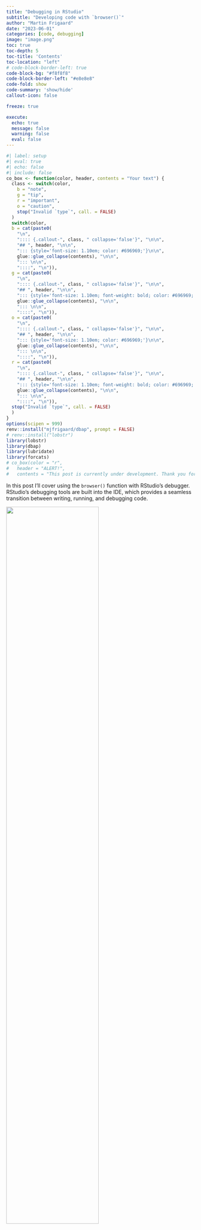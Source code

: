 ```yaml
---
title: "Debugging in RStudio"
subtitle: "Developing code with `browser()`"
author: "Martin Frigaard"
date: "2023-06-01"
categories: [code, debugging]
image: "image.png"
toc: true
toc-depth: 5
toc-title: 'Contents'
toc-location: "left"
# code-block-border-left: true
code-block-bg: "#f8f8f8"
code-block-border-left: "#e8e8e8"
code-fold: show
code-summary: 'show/hide'
callout-icon: false

freeze: true

execute:
  echo: true
  message: false
  warning: false
  eval: false
---
```


```r
#| label: setup
#| eval: true 
#| echo: false 
#| include: false
co_box <- function(color, header, contents = "Your text") {
  class <- switch(color,
    b = "note",
    g = "tip",
    r = "important",
    o = "caution",
    stop("Invalid `type`", call. = FALSE)
  )
  switch(color,
  b = cat(paste0(
    "\n",
    ":::: {.callout-", class, " collapse='false'}", "\n\n",
    "## ", header, "\n\n", 
    "::: {style='font-size: 1.10em; color: #696969;'}\n\n",
    glue::glue_collapse(contents), "\n\n",
    "::: \n\n",
    "::::", "\n")),
  g = cat(paste0(
    "\n",
    ":::: {.callout-", class, " collapse='false'}", "\n\n",
    "## ", header, "\n\n", 
    "::: {style='font-size: 1.10em; font-weight: bold; color: #696969;'}\n\n",
    glue::glue_collapse(contents), "\n\n",
    "::: \n\n",
    "::::", "\n")),
  o = cat(paste0(
    "\n",
    ":::: {.callout-", class, " collapse='false'}", "\n\n",
    "## ", header, "\n\n", 
    "::: {style='font-size: 1.10em; color: #696969;'}\n\n",
    glue::glue_collapse(contents), "\n\n",
    "::: \n\n",
    "::::", "\n")),
  r = cat(paste0(
    "\n",
    ":::: {.callout-", class, " collapse='false'}", "\n\n",
    "## ", header, "\n\n", 
    "::: {style='font-size: 1.10em; font-weight: bold; color: #696969;'}\n\n",
    glue::glue_collapse(contents), "\n\n",
    "::: \n\n",
    "::::", "\n")),
  stop("Invalid `type`", call. = FALSE)
  )
}
options(scipen = 999)
renv::install("mjfrigaard/dbap", prompt = FALSE)
# renv::install("lobstr")
library(lobstr)
library(dbap)
library(lubridate)
library(forcats)
# co_box(color = "r", 
#   header = "ALERT!", 
#   contents = "This post is currently under development. Thank you for your patience.")
```

In this post I'll cover using the `browser()` function with RStudio's debugger. RStudio's debugging tools are built into the IDE, which provides a seamless transition between writing, running, and debugging code.

::: {.column-margin}
![](image.png){width=70%}
:::


# Debugging

Debuggers are a critical tool when you're programming, and they have several benefits that make them a must-use for any R user. You’ll inevitably encounter an error or unexpected behavior while you’re programming. Using a debugger allows you to 'step through' your code line-by-line, which makes it easier to find the precise location of bugs and errors and the conditions under which they occur. 

But debuggers aren't only helpful in dealing with errors. The debugger can also be a great learning tool because it provides an interactive way to see how the code is being executed and the order in which functions are being called. For example, you might know that a function returns a particular object but can't determine how that object was created. Debugging lets us get 'under the hood' of our code and see how it's really working.

You’re probably doing some version of debugging already. If you’ve ever dropped a call to `print()` or `return()` at some well-placed intermediate point in a function to try and understand its behavior, then you know the challenge debugging tries to solve: **We can’t see what happens inside the parentheses when code is executed.** When you use `print()` or `return()` in this way, it's an attempt to indirectly investigate how/if/where the code is performing its intended purpose. 

In this post, I’ll cover using the `browser()` function and RStudio’s debugger while developing a series of small, modular functions for returning a table of 'package data structures.' The code for this post comes from [`dbap`](https://github.com/mjfrigaard/dbap) ('debugging app-package').

## Getting started

I want to create a function that returns a table of 'data structure' columns that describe the available `data.frame` or `tibble` objects loaded with a package. Below is a small example of the desired return object from this function:


::: {style='font-size: 0.90em;'}
```r
#| eval: true
#| echo: false
knitr::kable(
  data.frame(
          Package = c("dplyr", "datasets"),
          Dataset = c("starwars", "mtcars"),
               # Title = c("Storm tracks data",
               #         "Motor Trend Car Road Tests"),
            Class = c("tbl_df, tbl, data.frame", "data.frame"),
          Columns = c("13", "11"),
             Rows = c("19066", "32"),
          Logical = c("0", "0"),
          Numeric = c("11", "11"),
        Character = c("1", "0"),
           Factor = c("1", "0"),
             List = c("0", "0"),
        check.names = FALSE)
  )
```
:::

This table shows the `storms` data from `dplyr` and the `mtcars` data from `datasets`. The columns include the `Package` the data came from, the dataset name (`Dataset`), the data `Title` from the documentation, the `Class` of the data object, the total number of `Columns` and `Rows`, and the number of columns by type (`Logical`, `Numeric`, `Character`, `Factor` and `List`).

One of the first steps for creating this function is to verify a package's namespace is loaded. I’ve written the `check_pkg_ns()` to check this.

```r
#| label: check_pkg_ns
#| eval: true
#| code-fold: show
#| code-summary: 'check_pkg_ns()'
check_pkg_ns <- function(pkg, quiet = FALSE) {
  if (isFALSE(quiet)) {
    # with messages
    if (!isNamespaceLoaded(pkg)) {
      if (requireNamespace(pkg, quietly = FALSE)) {
        cat(paste0("Loading package: ", pkg, "\n"))
      } else {
        stop(paste0(pkg, " not available"))
      }
    } else {
      cat(paste0("Package ", pkg, " loaded\n"))
    }
  } else {
    # without messages
    if (!isNamespaceLoaded(pkg)) {
      if (requireNamespace(pkg, quietly = TRUE)) {
      } else {
        stop(paste0(pkg, " not available"))
      }
    }
  }
}
```

`check_pkg_ns()` checks if a packages’s namespace is loaded, and if not, loads it. This function assumes the package (`pkg`) has been installed with `install.packages()` (I've also written [`check_pkg_inst()`](https://github.com/mjfrigaard/dbap/blob/main/R/check_pkg_inst.R) to check if the package has been installed.)

### Experiment

Before debugging, I'll read the documentation and help files to find examples or use cases for ‘mini-experiments.' These are designed to clarify any function arguments and learn how the code truly works. Experiments should produce predictable, definitive (preferably incompatible) outputs from each function.

#### Namespace functions

The help file contains the following helpful statement on `isNamespaceLoaded()`:

> *"`isNamespaceLoaded(pkg)` is equivalent to but more efficient than `pkg %in% loadedNamespaces()`"*

First, I'll check the loaded namespaces with `loadedNamespaces()`, then look for a package I know *isn't* in the namespace with `isNamespaceLoaded()`. I'll use the `fs` package because it isn't loaded or attached to the `search()` list:

```r
#| eval: false
#| code-fold: false
# what's in the namespace? 
loadedNamespaces()
```

```verbatim
#| eval: false
#| code-fold: false
 [1] "compiler"   "rsconnect"  "graphics"  
 [4] "tools"      "rstudioapi" "utils"     
 [7] "grDevices"  "stats"      "datasets"  
[10] "methods"    "base"
```

Check if `fs` is in the loaded namespace:

```r
#| eval: false
#| code-fold: false
# verify fs is not loaded
isNamespaceLoaded("fs")
```

```verbatim
#| eval: false
#| code-fold: false
[1] FALSE
```

The help file tells me the following about `requireNamespace`:

> *"`requireNamespace` is a wrapper for `loadNamespace` analogous to `require()` that returns a logical value."*

...and...

> *"`requireNamespace` returns `TRUE` if it succeeds or `FALSE`"*

I'll load a package (`"fs"`) with `requireNamespace()` and verify it's in the namespace with `isNamespaceLoaded()`. 

```r
#| eval: false
#| code-fold: false
# add "fs" to the namespace
requireNamespace("fs")
```

```verbatim
#| eval: false
#| code-fold: false
Loading required namespace: fs
[1] TRUE
```

```r
#| eval: false
#| code-fold: false
# verify it's been added 
isNamespaceLoaded("fs")
```

```verbatim
#| eval: false
#| code-fold: false
[1] TRUE
```

Finally, I'll unload the `"fs"` package from the namespace so it can be tested in the debugger.
    
```r
#| eval: false
#| code-fold: false
#| collapse: true
# remove fs
unloadNamespace("fs")
# verify fs has been unloaded
isNamespaceLoaded("fs")
```

```verbatim
#| eval: false
#| code-fold: false
[1] FALSE
```

The great thing about designing these mini experiments is that they can be quickly converted into [`testthat` tests](https://testthat.r-lib.org/). I'm now confident I can use the namespace functions to:

1. View loaded packages namespaces  
2. Check for a specific package in the loaded namespaces       
3. Require a package namespace is loaded    
4. Remove a loaded package namespace    

These are the behaviors I want to confirm in `check_pkg_ns()` using the `browser()` function.

## browser()

If I want to explore the behaviors of the namespace functions in `check_pkg_ns()`, I need to add `browser()` somewhere I can ‘step into’ this function and then proceed through line-by-line. In this case, the top of the function makes sense:

::: {#fig-browser_fun}

![`browser()` in `check_pkg_ns()`](dbg-browser_fun.png){#fig-browser_fun fig-align="center" width=80%}

`browser()` placement in `check_pkg_ns()`
:::

### Debug mode

To enter debugging mode, I'll need to run `check_pkg_ns()` or source `R/check_pkg_ns.R` with the package I used in my experiments.  

```r
#| eval: false
#| echo: true
#| code-fold: false
check_pkg_ns("fs")
```

:::: {.column-page-inset-right} 

::: {#fig-dbg-debug_mode}

![Debug mode](dbg-debug_mode.png){#fig-dbg-debug_mode fig-align="center" width=100%}

RStudio IDE in debug mode
:::

::::

The `browser()` function is one of the multiple methods for using RStudio debugging tools (see the **TIP** callout box below for more).

:::: {.callout-tip collapse='false'}
## TIP: Other debugging methods 
::: {style='font-size: 1.15em; color: #063E23;'}

In this post, I focused on using the [`browser()`](https://stat.ethz.ch/R-manual/R-devel/library/base/html/browser.html) function to enter debug mode, but RStudio has several built-in tools that can help you debug your R code:

-   **Debug function on error:** You can set R to automatically enter the debugger when an error occurs by using `options(error = utils::recover)`. Then, when an error occurs, you'll be given a menu of places to browse, the most recent (the location where the error occurred) first.

-   **Breakpoints:** Breakpoints can be set in your R scripts to pause execution at a particular line of code. You can add breakpoints by clicking to the left of the line number in the script editor or by pressing Shift+F9 with your cursor on the desired line. Then, run your code. Execution will stop just before the line with the breakpoint, allowing you to inspect the current state of the environment.

-   **`debug()`:** You can use `debug(function_name)` to flag a function for "debug" mode. When you call the function, the debugger will open and stop at the first line of the function, where you can step through the function line by line, inspect the environment, and see what's happening at each step.

-   **`traceback()`**: When an error occurs, you can call `traceback()` to get a stack trace that shows you the sequence of calls that led up to the error.

-   **Code Diagnostics**: RStudio provides real-time notifications about potential issues in your code, like syntax errors or unused variables. These are not technically part of the debugger, but diagnostics will help you avoid bugs before you run your code. 

You should read [this blog post](https://support.posit.co/hc/en-us/articles/205612627-Debugging-with-the-RStudio-IDE) and [this chapter](https://adv-r.hadley.nz/debugging.html) of Advanced R, 2nd Ed. for more information on the various debugging methods.

:::
::::


### Console

When the `browser()` function is called, the **Console** enters the 'reactive browser environment,' tells me where the debugging function was called from, and changes the prompt to `Browse[1]>`: 

```verbatim
Called from: check_pkg_ns("fs")
Browse[1]> 
```

I can use the **Console** to inspect variables and 'step through' the function code. 

:::: {.column-page-inset-right}

::: {#fig-console}

![Debug mode in **Console**](dbg-browse-console.png){#fig-console fig-align="center" width=80%}

Debug mode with `browser()` in Console
:::

::::

The debugger toolbar is also placed at the top of the **Console**: 

::: {#fig-browser_toolbar}

![Debug toolbar **Console**](dbg-browser_toolbar.png){#fig-browser_toolbar width=100%}

Debug toolbar in Console
:::

I can use the toolbar or enter the following commands in the **Console**:

-   `n` (next): execute the next step in the function

-   `s` (step into): step into the function call on the current line

-   `c` (continue): continue normal execution without stepping

-   `f` (finish): execute the rest of the current loop or function

-   `Q` (Quit): quit the debugger

I'll return to the **Console** in a bit (this is where most of the debugging is done), but let's view the other changes to the IDE first.

### Source  

In the **Source** pane, we can see the line with `browser()` has been highlighted with an arrow:

:::: {.column-page-inset-right}
::: {#fig-source}

![Debug mode in **Source**](dbg-browse-source.png){#fig-source fig-align="center" width=80%}

Debug mode with `browser()` in Source
:::
::::

The **Source** pane will continually update and highlight my execution position (i.e., what's going to be executed next) as I 'step through' the code.

\**After we’ve finished debugging, it’s important to remember to remove the `browser()` function so it isn’t triggered the next time it is executed.* 

### Environment 

The *(Environment)* pane is changed from the global environment to the environment of the function that’s currently being executed in the **Console**:

:::: {.column-page-inset-right}
::: {#fig-env}

![Debug mode in **Environment**](dbg-browse-env.png){#fig-env fig-align="center" width=80%}

Debug mode with `browser()` in Environment
:::
::::

In the case of `check_pkg_ns()`, I can see the **Values** section contains the `pkg` (`"fs"`) and `quiet` (`FALSE`) arguments. 

#### Other environments

The drop-down list of environments above the **Values** is arranged in reverse hierarchical order: The **Global Environment** is listed under the drop-down list, but it's above the `check_pkg_ns()` environment in the search path:

:::: {.column-page-inset-right}

::: {#fig-env layout-ncol=2}

![Items in **Environment** debug mode](dbg-browse-env-list.png){#fig-env-list fig-align="center" width=90%}

![[Package environments and the search path](https://adv-r.hadley.nz/environments.html#search-path)](search-path.png "Source: https://adv-r.hadley.nz/environments.html#search-path"){#fig-env-list fig-align="center" width=90%}

Environments with debugger
:::

::::

#### Traceback

The traceback (or 'call stack') is the 'stack' of functions that have been run thus far:

::: {#fig-traceback}

![Traceback in **Environment**](dbg-browse-traceback.png){#fig-traceback fig-align="center" width=100%}

Environment Traceback viewer
:::

Clicking on an item in traceback will display the environment contents in the function’s code. Right now, it includes the call to `source("R/check_pkg_ns.R")`, and 'Debug source' call to `check_pkg_ns("fs")`.

If the ***Show internals*** option is selected, the internal functions are shown (slightly subdued in gray).

::: {#fig-traceback-internals}

![Traceback internals](dbg-browse-traceback-internals.png){#fig-traceback-internals fig-align="center" width=100%}

Traceback internals
:::

### Arguments

The `pkg` argument can be printed to verify it's contents. 

```verbatim
#| eval: false
#| echo: true 
#| code-fold: false
Browse[1]> pkg
[1] "fs"
```

The debugger lets me view the state of a function's values or variables at each execution step, which helps me understand any incorrect or unexpected values.

Based on the help files and my experiments, `check_pkg_ns()` should be looking through the namespace to see if a `pkg` is loaded; if it isn't, that `pkg` is loaded in the namespace. 

I can also check the code from the mini experiments inside the debugger **Console** to see if the `fs` namespace has been loaded:

```verbatim
#| eval: false
#| echo: true 
#| code-fold: false
Browse[1]> isNamespaceLoaded("fs")
[1] FALSE
```

At my current location in `check_pkg_ns()`, the `fs` package hasn't been loaded. 

### Stepping through 

I can begin 'stepping through' `check_pkg_ns()` by entering **`n`** in the **Console**:

```verbatim
#| eval: false
#| echo: true 
#| code-fold: false
Browse[1]> n
```

Notice after the entering **`n`** in the **Console**, the debugger tells me where the `browser()` function has paused execution (`debug at /path/to/function/file.R`), the line number (`#27`), and the `check_pkg_ns()` function is printed to console (I've omitted it here): 



```verbatim
#| eval: false
#| echo: true 
#| code-fold: false
Browse[1]> n
debug at ~/projects/apps/dbap/R/check_pkg_ns.R#27:

<...check_pkg_ns() function...>

Browse[2]>
```

The prompt also changes from `Browse[1]>` to `Browse[2]>` to let me know I'm inside the `check_pkg_ns()` function. 

I'll use **`n`** (or Next) to continue following the path `pkg` takes through the function:  

:::: {.column-page-inset-right}

::: {#fig-dbg-next-console}

![Use Console to step through function](dbg-next-console.png){#fig-dbg-next-console fig-align="center" width=100%}

Use `n` to step through `check_pkg_ns()`
:::

::::


When I land on the line *after* the call to `requireNamespace()`, I can check to see if the `fs` namespace has been loaded with `isNamespaceLoaded("fs")`

```verbatim
#| eval: false
#| echo: true 
#| code-fold: false
Browse[2]> isNamespaceLoaded("fs")
[1] TRUE
```

### Inspect values

Now that I've confirmed `check_pkg_ns()` works with `fs`, I should also confirm it works with a development package (i.e., not on CRAN). I can test this with the [`roxygen2Comment` package](https://github.com/csgillespie/roxygen2Comment)--it contains an addin for pasting `roxygen2` comment blocks.

To quit debug mode, I can enter **`Q`** in the **Console** or click on the red square (***Stop***) icon in the toolbar. 

```verbatim
#| eval: false
#| echo: true
#| code-fold: false
Browse[2]> Q
```

I'll confirm `roxygen2Comment` is not loaded with `isNamespaceLoaded()`, then change the `pkg` argument in `check_pkg_ns()` and re-run the function

```verbatim
#| eval: false
#| echo: true
#| code-fold: false
isNamespaceLoaded("roxygen2Comment")
[1] FALSE
```

```verbatim
#| eval: false
#| echo: true
#| code-fold: false
> check_pkg_ns("roxygen2Comment")
Called from: check_pkg_ns("roxygen2Comment")
Browse[1]> 
```


This time, when I step through `check_pkg_ns()`, I notice `pkg` takes an alternative path: 

:::: {.column-page-inset-right}

::: {#fig-dbg-next-console-02}

![Alternative path through function](dbg-next-console-02.png){#fig-dbg-next-console-02 fig-align="center" width=100%}

Development package in `check_pkg_ns()`
:::

::::

When the **Source** pane highlights the `stop()` function, I can check to confirm this package wasn't loaded:

```verbatim
#| eval: false
#| echo: true 
#| code-fold: false
Browse[2]> isNamespaceLoaded("roxygen2Comment")
[1] FALSE
```

If I enter **`n`** one more time in the **Console**, I see the `stop()` error from the function is returned: 

```verbatim
#| eval: false
#| echo: true 
#| code-fold: false
Browse[2]> n
Error in check_pkg_ns("roxygen2Comment") : 
  roxygen2Comment not available
```


I'll perform one last check on `check_pkg_ns()`: what if I want to pass multiple packages to `pkg`? I'll check this with [`fs`](https://fs.r-lib.org/) and [`box`](https://klmr.me/box/index.html).

```r
#| eval: false
#| echo: true 
#| code-fold: false
# First make sure these aren't loaded...
unloadNamespace("fs")
unloadNamespace("box")
# Now combine into vector
pkgs <- c("fs", "box")
check_pkg_ns(pkgs)
```


After entering debug mode, I want to proceed to the control flow and verify the `pkgs` variable: 

```verbatim
#| eval: false
#| echo: true 
#| code-fold: false
> check_pkg_ns(pkgs)
Called from: check_pkg_ns(pkgs)
Browse[1]> n
Browse[2]> pkgs
[1] "fs"  "box"
```

This confirms both packages are in the `pkg` variable. If I use **`n`** to proceed through to end of `check_pkg_ns()`, I see the final line returns the successful loading message twice: 

```verbatim
#| eval: false
#| echo: true 
#| code-fold: false
Browse[2]> n
Loading package: fs
Loading package: box
```


### *browser() recap*

Once execution is paused with `browser()`, using the **`n`** command in the **Console** (or in the debugging toolbar at the top-right of the pane) lets me step through the code line-by-line. 

::: {#fig-next_toolbar}

![Step through/over](dbg-next_toolbar.png){#fig-next_toolbar fig-align="center" width=75%}

Step through/over code
:::

This allows me to inspect the state of the variables at various points within a function.

## Nested functions

The `check_pkg_ns()` function is fairly basic in that it performs a single 'unit of work' (i.e., *check if add-on packages package have been loaded and attached; if not, load and attach them*). When functions become more complex, it's more efficient to use nested functions--i.e., functions within other functions--which allow me to execute multiple commands simultaneously. 

An example of this is the `pkg_data_results()` function below: 

```r
#| label: initial_pkg_data_results
#| eval: true
#| echo: false 
#| code-fold: false 
pkg_data_results <- function(pkg) {
  # load packages
  check_pkg_ns(pkg = pkg, quiet = TRUE)

  tibble::as_tibble(
    data.frame(
      Package = data(package = pkg)$results[, "Package"],
      Item = data(package = pkg)$results[, "Item"],
      Title = data(package = pkg)$results[, "Title"],
      stringsAsFactors = FALSE,
      check.names = FALSE,
      row.names = NULL
    )
  )
}
```


```r
#| eval: true
#| echo: true 
#| code-fold: show 
#| code-summary: 'pkg_data_results()'
pkg_data_results("dplyr")
```

`pkg_data_results()` returns a `data.frame` with three columns: `Package`, `Item`, and `Title`. 

The output from `pkg_data_results()` comes from the `data(package = "pkg")` output:

::: {#fig-next_toolbar}

![Output from `data(package = )`](dbg-data_output.png){#fig-dbg-data_output fig-align="center" width=100%}

`data(package = "dplyr")`
:::

This output is normally opened in a separate window, but it's created as a matrix. 

```r
#| eval: true
#| echo: true 
#| code-fold: show 
#| code-summary: 'structure of data(package =)'
str(data(package = "dplyr"))
```

`pkg_data_results()` converts the matrix output into a `data.frame` three columns in (`Package`, `Title`, `Item`).

I've placed `browser()` at the top of `pkg_data_results()` and run it with the  [`fivethirtyeight` package](https://fivethirtyeight-r.netlify.app/). 

```verbatim
#| eval: false
#| echo: true 
#| code-fold: false
pkg_data_results("fivethirtyeight")
```



::: {#fig-pkg_data_results_538}

![browser() in pkg_data_results("fivethirtyeight")](dbg-pkg_data_results_538.png){#fig-dbg-pkg_data_results_538 fig-align="center" width=100%}

`browser()` in `pkg_data_results("fivethirtyeight")`
:::


### Step into

When the debugger lands on `check_pkg_ns()`, I can follow the `fivethirtyeight` package through this function by 'stepping into' this function by entering **`s`** in the **Console** (or the toolbar icon): 

:::: {.column-margin}

![Step into a function](dbg-step_into_toolbar.png){width=100%}

::::



::: {#fig-step_into_pkg_data_results}

![browser() in pkg_data_results("fivethirtyeight")](dbg-step_into_pkg_data_results.png){#fig-dbg-step_into_pkg_data_results fig-align="center" width=70%}

Step into in `pkg_data_results("fivethirtyeight")`
:::


### Debugging 'at' vs 'in'

In the **Console**, there are now `debugging in` and `debug at` locations:

```verbatim
#| eval: false
#| echo: true 
#| code-fold: false
Browse[2]> s
debugging in: check_pkg_ns(pkg = pkg, quiet = TRUE)
debug at /apps/dbap/R/check_pkg_ns.R#25: 
```

The `debug at` location is the the we location of the initial call to `browser()`, and `debugging in` is the function I *stepped into*.

The prompt has also changed from `Browse[2]>` to `Browse[3]>`:

```verbatim
#| eval: false
#| echo: true 
#| code-fold: false
Browse[3]>
```

:::: {.column-page-inset-right}

::: {#fig-dbg-step_into_01}

![Use `s` to step into check_pkg_ns()](dbg-step_into_01.png){#fig-dbg-step_into_01 fig-align="center" width=100%}

Use `s` to step through `check_pkg_ns()`
:::

::::

The `R/check_pkg_ns.R` file will open with the highlighted function. I can proceed through `check_pkg_ns()` using **`n`** until I reach `requireNamespace()`:

:::: {.column-page-inset-right}

::: {#fig-dbg-step_into_02}

![Use `n` to step through `check_pkg_ns()`](dbg-step_into_02.png){#fig-dbg-step_into_02 fig-align="center" width=70%}

Use `n` to step through `check_pkg_ns()`
:::

::::

When I reach the final line in `check_pkg_ns()`, I can use either method below verify the `pkg` namespace is loaded:

```verbatim
#| eval: false
#| echo: true 
#| code-fold: false
Browse[3]> pkg %in% loadedNamespaces()
[1] TRUE
Browse[3]> isNamespaceLoaded(pkg)
[1] TRUE
```


After the last line of `check_pkg_ns()` has been evaluated, the debugger will automatically return to the `pkg_data_results()` function. The **Source** pane will highlight the final step (and the prompt returns to `Browse[2]>`):

:::: {.column-page-inset-right}

::: {#fig-dbg-step_into_03}

![Step into/through `check_pkg_ns()` from  `pkg_data_results()`](dbg-step_into_03.png){#fig-dbg-step_into_03 fig-align="center" width=100%}

Step into and through `check_pkg_ns()` from  `pkg_data_results()`
:::

::::

A final **`n`** command in the **Console** will return the output table:

```verbatim
#| eval: false
#| echo: true 
#| code-fold: false
Browse[2]> n
### A tibble: 129 × 3
##    Package         Item                Title
##    <chr>           <chr>               <chr>
##  1 fivethirtyeight US_births_1994_2003 Some People Are Too Superstitious To …
##  2 fivethirtyeight US_births_2000_2014 Some People Are Too Superstitious To …
##  3 fivethirtyeight ahca_polls          American Health Care Act Polls
##  4 fivethirtyeight airline_safety      Should Travelers Avoid Flying Airline…
##  5 fivethirtyeight antiquities_act     Trump Might Be The First President To…
##  6 fivethirtyeight august_senate_polls How Much Trouble Is Ted Cruz Really  …
##  7 fivethirtyeight avengers            Joining The Avengers Is As Deadly As
##  8 fivethirtyeight bachelorette        Bachelorette / Bachelor
##  9 fivethirtyeight bad_drivers         Dear Mona, Which State Has The Worst …
## 10 fivethirtyeight bechdel             The Dollar-And-Cents Case Against Hol…
## # ℹ 119 more rows
## # ℹ Use `print(n = ...)` to see more rows
```

## Put it all together

The initial `pkg_data_str()` function for returning a table of 'package data structures' is below.

```r
#| eval: true
#| echo: true 
#| code-fold: true
#| code-summary: 'expand to see initial pkg_data_str()'
pkg_data_str <- function(pkg) {

  data_results <- pkg_data_results(pkg = pkg)

  ds_list <- purrr::map2(
    .x = data_results[["Item"]], 
    .y = data_results[["Package"]],
    .f = pkg_data_object, .progress = TRUE
  )

  cols_tbl <- dplyr::mutate(data_results,
    Class = purrr::map(.x = ds_list, .f = class) |>
      purrr::map(paste0, collapse = ", ") |> unlist(),
    Columns = purrr::map(.x = ds_list, .f = ncol) |>
      purrr::map(paste0, " columns") |> unlist(),
    Rows = purrr::map(.x = ds_list, .f = nrow) |>
      purrr::map(paste0, " rows") |> unlist(),
    Logical = purrr::map(
      .x = ds_list,
      .f = col_type_count, "log"
    ) |> unlist(),
    Numeric = purrr::map(
      .x = ds_list,
      .f = col_type_count, "num"
    ) |> unlist(),
    Character = purrr::map(
      .x = ds_list,
      .f = col_type_count, "chr"
    ) |> unlist(),
    Factor = purrr::map(
      .x = ds_list,
      .f = col_type_count, "fct"
    ) |> unlist(),
    List = purrr::map(
      .x = ds_list,
      .f = col_type_count, "lst"
    ) |> unlist(),
  )

  pkg_tbls_dfs <- dplyr::filter(cols_tbl,
    stringr::str_detect(Class, "data.frame")
  )

  return(pkg_tbls_dfs)
}
```

`pkg_data_str()` uses nested functions to create the following intermediate objects I can check while developing with `browser()` (the example below uses the [`forcats` package](https://forcats.tidyverse.org/))


### Data results 

The output from `pkg_data_results()` is stored in `data_results`:

```r
#| eval: false
#| echo: true 
#| code-fold: false
data_results <- pkg_data_results(pkg = pkg)
```

```verbatim
#| eval: false
#| echo: true 
#| code-fold: false
Browse[2]> data_results
# A tibble: 1 × 3
  Package Item    Title                                                           
  <chr>   <chr>   <chr>                                                           
1 forcats gss_cat A sample of categorical variables from the General Social su...
```

### Package data objects

After extracting the `Package`, `Title`, and `Type` columns from `pkg_data_results()`, I use `purrr:map2()` to iterate over each `Item` and `Package`, which builds a list of datasets (`ds_list`). The `.f` argument is a [nested `pkg_data_object()` function](https://github.com/mjfrigaard/dbap/blob/main/R/pkg_data_object.R), which calls `base::get()`.

```r
#| eval: false
#| echo: true 
#| code-fold: false
ds_list <- purrr::map2(
  .x = data_results[["Item"]],
  .y = data_results[["Package"]],
  .f = pkg_data_object, .progress = TRUE
)
```

I'll view the contents of the list with `str()`

```verbatim
#| eval: false
#| echo: true 
#| code-fold: false
Browse[2]> str(ds_list)
List of 1
 $ : tibble [21,483 × 9] (S3: tbl_df/tbl/data.frame)
  ..$ year   : int [1:21483] 2000 2000 2000 2000 2000 2000 2000 2000 ...
  ..$ marital: Factor w/ 6 levels "No answer","Never married",..: 2 4 ...
  ..$ age    : int [1:21483] 26 48 67 39 25 25 36 44 44 47 ...
  ..$ race   : Factor w/ 4 levels "Other","Black",..: 3 3 3 3 3 3 3 3 3 3 ...
  ..$ rincome: Factor w/ 16 levels "No answer","Don't know",..: 8 8 16 16 ...
  ..$ partyid: Factor w/ 10 levels "No answer","Don't know",..: 6 5 7 6  ...
  ..$ relig  : Factor w/ 16 levels "No answer","Don't know",..: 15 15 15 ...
  ..$ denom  : Factor w/ 30 levels "No answer","Don't know",..: 25 23 3 ...
  ..$ tvhours: int [1:21483] 12 NA 2 4 1 NA 3 NA 0 3 ...
```


### Column counts

The `ds_list` created above is used to add the `Class`, `Columns`, and `Rows` columns to `data_results` using the `class()`, `ncol()`, `nrow()`. The column counts are added with the [`col_type_count()` function](https://github.com/mjfrigaard/dbap/blob/main/R/col_type_count.R). 

```r
#| eval: false
#| echo: true 
#| code-fold: false
  cols_tbl <- dplyr::mutate(data_results,
    Class = purrr::map(.x = ds_list, .f = class) |>
      purrr::map(paste0, collapse = ", ") |> unlist(),
    Columns = purrr::map(.x = ds_list, .f = ncol) |>
      purrr::map(paste0, " columns") |> unlist(),
    Rows = purrr::map(.x = ds_list, .f = nrow) |>
      purrr::map(paste0, " rows") |> unlist(),
    Logical = purrr::map(
      .x = ds_list,
      .f = col_type_count, "log"
    ) |> unlist(),
    Numeric = purrr::map(
      .x = ds_list,
      .f = col_type_count, "num"
    ) |> unlist(),
    Character = purrr::map(
      .x = ds_list,
      .f = col_type_count, "chr"
    ) |> unlist(),
    Factor = purrr::map(
      .x = ds_list,
      .f = col_type_count, "fct"
    ) |> unlist(),
    List = purrr::map(
      .x = ds_list,
      .f = col_type_count, "lst"
    ) |> unlist(),
  )
```


```verbatim
#| eval: false
#| echo: true 
#| code-fold: false
Browse[2]> cols_tbl
# A tibble: 1 × 11
  Package Item    Title          Class Columns Rows  Logical Numeric Character Factor  List
  <chr>   <chr>   <chr>          <chr> <chr>   <chr>   <int>   <int>     <int>  <int> <int>
1 forcats gss_cat A sample of c… tbl_… 9 colu… 2148…       0       3         0      6     0
```

### Rectangular objects 

Finally, `cols_tbl` is filtered to only those objects with a `class()` containing the string '`data.frame`'.

```r
#| eval: false
#| echo: true 
#| code-fold: false
pkg_tbls_dfs <- dplyr::filter(.data = cols_tbl,
                  stringr::str_detect(Class, "data.frame"))
```

This is exactly the same as the previous tibble because forcats has only one data object (`gss_cat`), and it's a tibble: 

```verbatim
Browse[2]> pkg_tbls_dfs
# A tibble: 1 × 11
  Package Item    Title          Class Columns Rows  Logical Numeric Character Factor  List
  <chr>   <chr>   <chr>          <chr> <chr>   <chr>   <int>   <int>     <int>  <int> <int>
1 forcats gss_cat A sample of c… tbl_… 9 colu… 2148…       0       3         0      6     0
```


I'm explicitly returning `pkg_tbls_dfs` to view it in the debugger. When I'm confident it's behaving as expected, I'll remove this final object and '[rely on R to return the result of the last evaluated expression](https://style.tidyverse.org/functions.html#return).'

### Error!

When I tried using the initial `pkg_data_str()` with a package that had zero data objects (`fs`), I get the following error: 

```r
#| eval: false
#| echo: true 
#| code-fold: false
pkg_data_str("fs")
```

```verbatim
#| eval: false
#| echo: true 
#| code-fold: false
Error in `dplyr::filter()` at dbap/R/pkg_data_str.R:78:2:
ℹ In argument: `stringr::str_detect(Class, "data.frame")`.
Caused by error in `vctrs::vec_size_common()`:
! object 'Class' not found
Run `rlang::last_trace()` to see where the error occurred.
```

In the debugger, I was able to pinpoint the source of this error (and the underlying condition causing it to occur).

#### Replicate the error

The `browser()` beings at the top of `pkg_data_str()`, where I'll step into `pkg_data_results()` 

:::: {.column-page-inset-right}

::: {#fig-dbg-all_together_01}

![`pkg_data_results()` from  `pkg_data_str()`](dbg-all_together_01.png){#fig-dbg-all_together_01 fig-align="center" width=100%}

Step into `pkg_data_results()` from  `pkg_data_str()`
:::

::::

When I'm inside `pkg_data_results()`, I'll use **`n`** to verify the `fs` package namespace was loaded and the `tibble` was created: 

:::: {.column-page-inset-right}

::: {#fig-dbg-all_together_02}

![Step through `pkg_data_results()`](dbg-all_together_02.png){#fig-dbg-all_together_02 fig-align="center" width=100%}

Step through `pkg_data_results()` (from  `pkg_data_str()`)
:::

::::

Back in `pkg_data_str()`, the output from `pkg_data_results()` is stored as `data_results`. I can check the contents of `data_results` in the **Console**. 

```verbatim
#| eval: false
#| echo: true 
#| code-fold: false
Browse[2]> data_results
# A tibble: 0 × 3
# ℹ 3 variables: Package <chr>, Item <chr>, Title <chr>
```

I see it's empty. An empty `data_results` results in an empty list output from `purrr::map2()`:

:::: {.column-page-inset-right}

::: {#fig-dbg-all_together_03}

![Step out of `pkg_data_results()`](dbg-all_together_03.png){#fig-dbg-all_together_03 fig-align="center" width=100%}

Step out of `pkg_data_results()` back into `pkg_data_str()`
:::

::::

```verbatim
#| eval: false
#| echo: true 
#| code-fold: false
Browse[2]> ds_list
list()
```

The empty `ds_list` results in `dplyr::mutate()` being unable to create the `Class` column in `cols_tbl`:

:::: {.column-page-inset-right}

::: {#fig-dbg-all_together_04}

![`dplyr::mutate()` call in `get_ds_strs()`](dbg-all_together_04.png){#fig-dbg-all_together_04 fig-align="center" width=65%}

Create `Class` column in `get_ds_strs()`
:::

::::

```verbatim
#| eval: false
#| echo: true 
#| code-fold: false
Browse[2]> cols_tbl
# A tibble: 0 × 3
# ℹ 3 variables: Package <chr>, Item <chr>, Title <chr>
```

Which triggers the error in `dplyr::filter()`

```verbatim
#| eval: false
#| echo: true 
#| code-fold: false
Browse[2]> n
Error in `dplyr::filter()` at dbap/R/get_ds_str.R:60:2:
ℹ In argument: `stringr::str_detect(Class, "data.frame")`.
Caused by error in `vctrs::vec_size_common()`:
! object 'Class' not found
Run `rlang::last_trace()` to see where the error occurred.
```

The full path for the `fs` package through the initial `get_ds_str()` is outlined in the figure below:

:::: {.column-page-inset-right}

::: {#fig-dbg-all_together_05}

![Error path in `get_ds_strs()`](dbg-all_together_05.png){#fig-dbg-all_together_05 fig-align="center" width=100%}

Replicate the error from `get_ds_strs()`
:::

::::

### Solution

To fix this error, I had to make some changes to *both* `pkg_data_results()` *and* `pkg_data_str()`:

In `pkg_data_results()`, I added control flow to return a `tibble` of logical columns (all `NA`) if the package doesn't have any data objects: 

```r
#| eval: true
#| echo: true 
#| code-fold: true 
#| code-summary: 'Expand to view the updated pkg_data_results()'
pkg_data_results <- function(pkg) {
  # load packages
  check_pkg_ns(pkg = pkg, quiet = TRUE)

  results <- tibble::as_tibble(
    data.frame(
      Package = data(package = pkg)$results[, "Package"],
      Item = data(package = pkg)$results[, "Item"],
      Title = data(package = pkg)$results[, "Title"],
      stringsAsFactors = FALSE,
      check.names = FALSE,
      row.names = NULL
    )
  )

  if (nrow(results) == 0) {

  data_results <- tibble::as_tibble(
    data.frame(
		matrix(
			nrow = 1, ncol = 11,
			byrow = TRUE,
			dimnames = list(NULL,
			  c("Package", "Item", "Title",
			    "Class", "Columns", "Rows",
			    "Logical", "Numeric", 
			    "Character", "Factor", 
			    "List"))
				),
		row.names = NULL))

    return(data_results)


  } else {

    results

  }

}
```


In `pkg_data_str()`, I added two `if` statements:

-   the first `if` statement identifies the logical `NA` columns (indicating the results from `data(package = pkg)` didn't have any data objects) 

-   the second `if` statement creates the `Class` column *first*, then filters the rows to only those containing a `data.frame` string pattern. If none of the data objects have the `data.frame` string pattern in their class, an empty `data_results` table is returned

```r
#| eval: true
#| echo: true 
#| code-fold: true 
#| code-summary: 'Expand to view the updated pkg_data_str()'
pkg_data_str <- function(pkg) {
  
  data_results <- pkg_data_results(pkg = pkg)
  
  if (!is.logical(data_results[["Item"]])) {
    # data_results contains data objects
    ds_list <- purrr::map2(
      .x = data_results[["Item"]], 
      .y = data_results[["Package"]],
      .f = pkg_data_object, .progress = TRUE
    )

    class_tbl <- dplyr::mutate(data_results,
      Class = purrr::map(.x = ds_list, .f = class) |>
        purrr::map(paste0, collapse = ", ") |> unlist()
    )

    df_tbl <- dplyr::filter(
      class_tbl,
      stringr::str_detect(Class, "data.frame")
    )

    if (nrow(df_tbl) == 0) {
      # df_tbl does not contain 'data.frame' classes
      data_results <- tibble::as_tibble(
        data.frame(
          matrix(
            nrow = 1, ncol = 11,
            byrow = TRUE,
            dimnames = list(
              NULL,
              c(
                "Package", "Item", "Title",
                "Class", "Columns", "Rows",
                "Logical", "Numeric", "Character",
                "Factor", "List"
              )
            )
          ),
          row.names = NULL
        )
      )

      return(data_results)
      
    } else {
      
      # df_tbl contains 'data.frame' classes
      dplyr::mutate(df_tbl,
        Columns = purrr::map(.x = ds_list, .f = ncol) |>
          purrr::map(paste0, " columns") |> unlist(),
        Rows = purrr::map(.x = ds_list, .f = nrow) |>
          purrr::map(paste0, " rows") |> unlist(),
        Logical = purrr::map(
          .x = ds_list,
          .f = col_type_count, "log") |> unlist(),
        Numeric = purrr::map(
          .x = ds_list,
          .f = col_type_count, "num") |> unlist(),
        Character = purrr::map(
          .x = ds_list,
          .f = col_type_count, "chr") |> unlist(),
        Factor = purrr::map(
          .x = ds_list,
          .f = col_type_count, "fct") |> unlist(),
        List = purrr::map(
          .x = ds_list,
          .f = col_type_count, "lst") |> unlist())
      
    }
    
  } else {
    
    # data_results does not contains data objects
    return(data_results)
    
  }
  
}
```

Rather than go through the debugger process again, I'll go through each of the the mini experiments I used to check the updated `pkg_data_results()` and `pkg_data_str()` functions: 

-   Check single package without any data objects (`box`)

    ```r
    #| eval: true
    #| echo: true 
    #| code-fold: false
    knitr::kable(
      pkg_data_str("box"))
    ```

-   Check single package with data objects, but none with classes that contain `data.frame` (`stringr`)

    ```r
    #| eval: true
    #| echo: true 
    #| code-fold: false
    knitr::kable(
    pkg_data_str("stringr"))
    ```
    
-   Check single package with multiple data objects (`dplyr`)

    ```r
    #| eval: true
    #| echo: true 
    #| code-fold: false
    knitr::kable(
    pkg_data_str("dplyr"))
    ```
    
-   Check multiple packages with multiple data objects (`dplyr`, `forcats` and `lubridate`)

    ```r
    #| eval: true
    #| echo: true 
    #| code-fold: false
    knitr::kable(
    pkg_data_str(c("dplyr", "forcats", "lubridate")))
    ```

## Recap

RStudio's debugger is a powerful tool that can save tons of time when you're developing new functions, discovering how a function's code is executed, or dealing with errors. When you've finished debugging, remember to remove the `browser()` call from your function.

The steps above should help get you started, and if you'd like to learn more, check out the [debugging chapter of Advanced R](https://adv-r.hadley.nz/debugging.html), and the documentation for [`browser()`](https://stat.ethz.ch/R-manual/R-devel/library/base/html/browser.html),  [`debug()`/`debugonce()`/`undebug()`](https://stat.ethz.ch/R-manual/R-devel/library/base/html/debug.html), and [`traceback()`](https://stat.ethz.ch/R-manual/R-devel/library/base/html/traceback.html) functions.